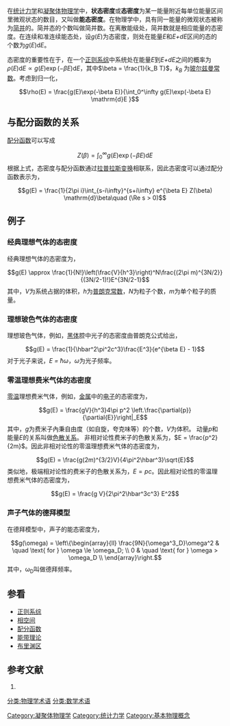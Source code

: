 {{NoteTA|G1=Science}}
{{凝聚态物理学}}
在[[统计力学|统计力学]]和[[凝聚体物理学|凝聚体物理学]]中，'''状态密度'''或'''态密度'''为某一能量附近每单位能量区间里微观状态的数目，又叫做'''能态密度'''。在物理学中，具有同一能量的微观状态被称为[[简并|简并]]的。简并态的个数叫做简并数。在离散能级处，简并数就是相应能量的态密度。在连续和准连续能态处，设<math>g(E)</math>为态密度，则处在能量''E''和''E+dE''区间的态的个数为<math>g(E)\mathrm{d}E</math>。

态密度的重要性在于，在一个[[正则系综|正则系综]]中系统处在能量''E''到''E+dE''之间的概率为<math>\rho(E)\mathrm{d}E \propto g(E)\exp(-\beta E)\mathrm{d}E</math>，其中<math>\beta = \frac{1}{k_B T}</math>，<math>k_B</math> 为[[玻尔兹曼常数|玻尔兹曼常数]]。考虑到归一化，
::<math>\rho(E) = \frac{g(E)\exp(-\beta E)}{\int_0^\infty g(E)\exp(-\beta E) \mathrm{d}E }</math>

==与配分函数的关系==
[[配分函数|配分函数]]可以写成
::<math> Z(\beta) = \int_0^\infty g(E)\exp(-\beta E) \mathrm{d}E </math>
根据上式，态密度与配分函数通过[[拉普拉斯变换|拉普拉斯变换]]相联系，因此态密度可以通过配分函数表示为，
::<math> g(E) = \frac{1}{2\pi i}\int_{s-i\infty}^{s+i\infty} e^{\beta E} Z(\beta) \mathrm{d}\beta\quad (\Re s > 0)</math>

==例子==
===经典理想气体的态密度===
经典理想气体的态密度为，
::<math>g(E) \approx \frac{1}{N!}\left(\frac{V}{h^3}\right)^N\frac{(2\pi m)^{3N/2}}{(3N/2-1)!}E^{3N/2-1}</math>
其中，''V''为系统占据的体积，''h''为[[普朗克常数|普朗克常数]]，''N''为粒子个数，''m''为单个粒子的质量。

===理想玻色气体的态密度===
理想玻色气体，例如，[[黑体辐射|黑体]]腔中光子的态密度由普朗克公式给出，
::<math> g(E) = \frac{1}{\hbar^2\pi^2c^3}\frac{E^3}{e^{\beta E} - 1} </math>
对于光子来说，''E = ħω''，''ω''为光子频率。

===零温理想费米气体的态密度===
[[绝对零度|零温]]理想费米气体，例如，[[金属|金属]]中的[[电子|电子]]的态密度为，
::<math> g(E) = \frac{gV}{h^3}4\pi p^2 \left.\frac{\partial{p}}{\partial{E}}\right|_E </math>
其中，''g''为费米子內秉自由度（如自旋，夸克味等）的个数，''V''为体积。 动量''p''和能量''E''的关系叫做[[色散关系|色散关系]]。 非相对论性费米子的色散关系为，<math> E = \frac{p^2}{2m} </math>。因此非相对论性的零温理想费米气体的态密度为，
::<math> g(E) = \frac{g(2m)^{3/2}V}{4\pi^2\hbar^3}\sqrt{E}</math>
类似地，极端相对论性的费米子的色散关系为，<math> E = pc </math>。因此相对论性的零温理想费米气体的态密度为，
::<math> g(E) = \frac{g V}{2\pi^2\hbar^3c^3} E^2 </math>

===声子气体的德拜模型===
在德拜模型中，声子的能态密度为，
::<math> g(\omega) = \left\{\begin{array}{ll} \frac{9N}{\omega^3_D}\omega^2 & \quad \text{ for } \omega \le \omega_D; \\ 0 & \quad \text{ for } \omega > \omega_D \\ \end{array}\right. </math>
其中，ω<sub>D</sub>叫做德拜频率。

==参看==
*[[正则系综|正则系综]]
*[[相空间|相空间]]
*[[配分函数|配分函数]]
*[[能带理论|能带理论]]
*[[布里渊区|布里渊区]]

==参考文献==
#{{cite book|last= Pathria|first= R. K.|authorlink= R. K. Pathria|title= Statistical Mechanics|edition= 2nd|url= http://www.elsevier.com/books/statistical-mechanics/pathria/978-0-7506-2469-5|year= 1997|publisher= Elsevier|location= Butterworth Heinemann|isbn= 978-0-7506-2469-5|access-date= 2013-09-20|archive-date= 2019-06-09|archive-url= https://web.archive.org/web/20190609084818/https://www.elsevier.com/books/statistical-mechanics/pathria/978-0-7506-2469-5|dead-url= no}}

{{DEFAULTSORT:Z}}
[[Category:凝聚体物理学|Category:凝聚体物理学]]
[[Category:统计力学|Category:统计力学]]
[[Category:基本物理概念|Category:基本物理概念]]
[[分类:物理学术语|分类:物理学术语]]
[[分类:数学术语|分类:数学术语]]